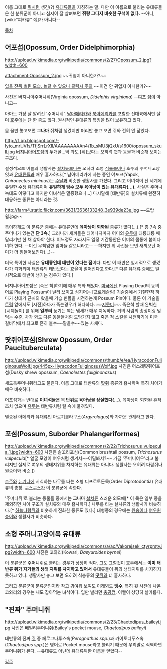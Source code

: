 이름 그대로 [[쥐]]처럼 생긴(?) [[유대류]]들을 지칭하는 말. 다만 이 이름으로 불리는 유대류들은 한 분류군이 아니고 심지어 잘 살펴보면 '''쥐랑 그다지 비슷한 구석이 없다.''' --아니, [wiki:"피카츄" 얘]가 아니다--

[[목차]]

== 어포섬(Opossum, Order Didelphimorphia) ==
http://upload.wikimedia.org/wikipedia/commons/2/27/Opossum_2.jpg?width=600

attachment:Opossum_2.jpg
~~귀엽지 아니한가?~~

[http://www.fwnp.com/opossum-teeth.jpg 입을 잔뜩 벌린 모습. 놀랄 수 있으니 클릭시 주의]
~~이건 안 귀엽지 아니한가?~~

사진은 버지니아주머니쥐(Virginia opossum, ''Didelphis virginiana'') --[[여포]] [[섬]]이 아니고--

아마도 가장 잘 알려진 '주머니쥐'. [[남아메리카]]와 [[북아메리카]]를 포함한 신대륙에서만 살며 [[호주]]에는 단 한 종도 없다. 원시적인 유대류의 특징을 많이 보유하고 있다.

몸 꼴만 놓고보면 '''그나마''' 쥐처럼 생겼지만 머리만 놓고 보면 쥐와 전혀 안 닮았다.

http://1.bp.blogspot.com/-Iyto_mrUVfs/TfjSrrLrXII/AAAAAAAAAn4/1b_sMU3jQxU/s1600/opossum_skull.jpg
[[버지니아]]어포섬의 두개골...딱 봐도 [쥐]보다는 오히려 갯과 동물과 비슷해 보이는 구조다.

결정적으로 이들의 생활사는 [[설치류]]보다는 오히려 소형 [[식육목]]이나 호주의 주머니고양잇과 [[유대류]]들과 매우 흡사하다.[* 남아메리카에 사는 종인 야포크(Yapok, ''Chironectes minimus'')는 [[수달]]과 비슷한 생활사를 가졌다. 그리고 이녀석이 전 세계에 유일한 수생 유대류이며 '''유일하게 암수 모두 육아낭이 있는 유대류다(...).''' 사실은 주머니늑대도 이렇다고 하지만 이녀석은 멸종했으니...] 다시말해 [태반류]의 설치류에 완전히 대응하는 종류는 아니라는 것.

http://farm4.static.flickr.com/3631/3636133248_3e939de23e.jpg
~~드랍쉽.jpg~~

특이하게도 이 분류군 중에는 유대류인데 '''육아낭이 퇴화된''' 종류가 많다(...).[* 총 7속 중 주머니가 있는건 '''단 3속.'''] 그러니까 새끼들은 태어나자마자 어미의 [[유두]]에 대롱대롱 매달리기만 한 채 살아야 한다. 어느정도 자라서도 일정 기간동안은 어미의 몸통에 붙어다녀하 한다. --이런 무책임한 엄마들 같으니라고-- --하지만 위 사진을 보면 새끼보단 어미가 더 힘들어보인다(...)--

더욱 특이한 사실은 '''유대류인데 태반이 있다는 점'''이다. 다만 이 태반은 일시적으로 생겼다가 퇴화되며 태반류의 태반보다는 효율이 떨어진다고 한다.[* 다른 유대류 중에도 일시적으로 태반이 생기는 경우가 있다.]

버지니아어포섬은 [죽은 척]하기에 매우 특화 돼있다. [[미국]]에선 Playing Dead의 동의어로 Playing Possum이 널리 쓰이고 심지어는 [프로레슬링] 기술중에서 기절한척 하다가 상대가 근처의 왔을때 기습 핀폴을 시전하는게 Possum Pin이다. 물론 이 기술을 [[트럭]] 앞에서도 [시전]하다가 죽는경우가 허다하다. ~~[[지못미]]~~. 죽은척 할때 완벽한 [시체놀이] 를 위해 '''일부러''' 풍기는 썩는 냄새가 매우 지독하다. 거의 사람의 송장이랑 맞먹는 수준. 차가 와도 다른 동물들처럼 도망가지 않고 죽은 척 스킬을 시전하기에 미국 길바닥에서 최고로 흔히 볼수~~맡을수~~있는 사체다. 

== 땃쥐어포섬(Shrew Opossum, Order Paucituberculata) ==
http://upload.wikimedia.org/wikipedia/commons/thumb/e/ea/HyracodonFuliginosusWolf.jpg/445px-HyracodonFuliginosusWolf.jpg
사진은 어스레땃쥐어포섬(Dusky shrew opossum, ''Caenolestes fuliginonasus'')

새도둑주머니쥐라고도 불린다. 이름 그대로 태반류의 [[땃쥐]] 종류와 흡사하며 특히 치아가 매우 비슷하다.

어포섬과는 반대로 '''이녀석들은 목 단위로 육아낭을 상실했다(...).''' 육아낭이 퇴화된 흔적조차 없으며 [[유두]]는 태반류처럼 털 속에 뭍혀있다.

멸종된 아메리카 유대류인 아르기롤라구스(''Argyrolagus'')와 가까운 관계라고 한다.

== 포섬(Possum, Suborder Phalangeriformes) ==
http://upload.wikimedia.org/wikipedia/commons/2/22/Trichosurus_vulpecula_1.jpg?width=600
사진은 솔꼬리포섬(Common brushtail possum, ''Trichosurus vulpecula''[* 얼굴 모양이 여우처럼 생겨서~~어딜봐서?~~ 가끔 '주머니여우'라고 불리지만 실제로 여우의 생태지위를 차지하는 유대류는 아니다. 생활사는 오히려 다람쥐나 원숭이와 비슷.])

[[호주]]와 [[뉴기니]]에 서식하는 나무를 타는 소형 디프로토돈목(Order Diprotodontia) 유대류의 총칭. [[쿠스쿠스]]가 이 분류군에 속한다.

'주머니쥐'로 불리는 동물들 중에서는 '''그나마''' [[설치류]] 스러운 외모에[* 이 목은 일부 종을 제외하면 치아 구조가 설치류와 매우 흡사하다.] 나무를 타는 설치류와 생활사가 비슷하다.[* [[하늘다람쥐]]와 비슷하게 진화한 종류도 있다.] 대형종의 경우에는 [[원숭이]]나 [[여우원숭이]]와 생활사가 비슷하다.

== 소형 주머니고양이목 유대류 ==
http://upload.wikimedia.org/wikipedia/commons/a/ac/Vakorejsek_ctyrprsty.jpg?width=600
사진은 코와리(Kowari, ''Dasyuroides byrnei'')

이 분류군은 주머니쥐로 불리는 경우가 상당히 적다. 그도 그럴것이 호주에서는 '''이미 태반류 쥐가 자기들의 생태 지위를 차지하고 있어서''' 유대류들이 쥐의 생태지위를 차지하지 못하고 있다. 생활사만 놓고 보면 오히려 식충류의 [[땃쥐]]와 더 흡사하다.

그리고 분류군이 분류군인지라 작고 귀여워 보여도 이래뵈도 '''[[맹수]]'''. 특히 윗 사진에 나온 코와리의 경우는 새도 잡아먹는 녀석이다. 입만 벌리면 [[충공깽]]. 이빨이 상당히 날카롭다.

== '''"진짜"''' 주머니쥐 ==
http://upload.wikimedia.org/wikipedia/commons/2/23/Chaetodipus_baileyi.jpg
사진은 베일리주머니쥐(Bailey`s pocket mouse, ''Chaetodipus baileyi'')

태반류의 진짜 [[쥐]] 중 페로그나투스속(''Perognathus spp.'')과 카이토디푸스속(''Chaetodipus spp.'')은 영어로 Pocket mouse라고 불리기 때문에 우리말로 직역하면 주머니쥐가 된다. --유대류도 아닌데 유대류틱한 이름을 얻었다--

[[각주]]
